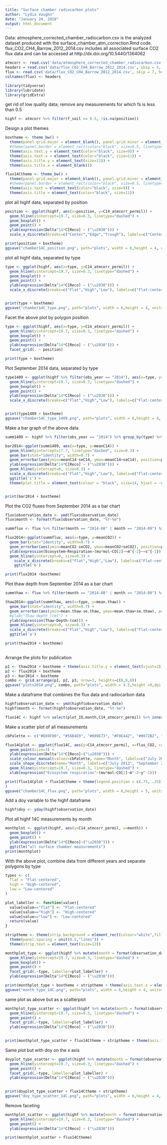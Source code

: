 ```yaml
---
title: "Surface chamber radiocarbon plots"
author: "Lydia Vaughn"
date: "January 24, 2018"
output: html_document
---
```


Data: atmosphere_corrected_chamber_radiocarbon.csv is the analyzed dataset produced with the surface_chamber_atm_correction.Rmd code. flux_CO2_CH4_Barrow_2012_2014.csv includes all associated surface CO2 flux data and can be accessed at http://dx.doi.org/10.5440/1364062
```r
atmcorr <- read.csv('data/atmosphere_corrected_chamber_radiocarbon.csv', header = T, sep = ',', stringsAsFactors = F)
headers = read.csv('data/flux_CO2_CH4_Barrow_2012_2014.csv', skip = 5, header = F, nrows = 1, as.is = T)
flux <- read.csv('data/flux_CO2_CH4_Barrow_2012_2014.csv', skip = 7, header = F, sep = ',', stringsAsFactors = F)
colnames(flux) <- headers
```

```r
library(tidyverse)
library(lubridate)
library(gridExtra)
```

get rid of low quality data; remove any measurements for which fs is less than 0.5
```r
highf <- atmcorr %>% filter(f_soil >= 0.5, !is.na(position))
```

Design a plot themes
```r
boxtheme <- theme_bw() + 
  theme(panel.grid.major = element_blank(), panel.grid.minor = element_blank(), panel.background = element_blank()) +
  #theme(panel.border = element_rect(color="black", size=0.5, linetype="solid")) +
  theme(axis.text.y = element_text(color="black", size=9)) +
  theme(axis.text.x = element_text(color="black", size=11)) +
  theme(axis.title.y = element_text(size=11)) +
  theme(axis.title.x = element_blank()) 

flux14Ctheme <- theme_bw() + 
  theme(panel.grid.major = element_blank(), panel.grid.minor = element_blank(), panel.background = element_blank()) +
  #theme(panel.border = element_rect(color="black", size=0.5, linetype="solid")) +
  theme(axis.text = element_text(color="black", size=9)) +
  theme(axis.title = element_text(color="black", size=11)) 

```

plot all highf data, separated by position
```r
position <- ggplot(highf, aes(x=position, y=C14_atmcorr_permil)) +
  geom_hline(yintercept=19.7, size=0.3, linetype="dashed") +
  geom_boxplot() +
  geom_point() +
  ylab(expression(Delta^14*C[Reco] ~ ("\u2030"))) +
  scale_x_discrete(breaks=c("Center","Edge","Trough"), labels=c("Center","Rim","Trough")) 

print(position + boxtheme)
ggsave("chamber14C_position.png", path="plots", width = 6,height = 4, units="in", dpi = 300)
```

plot all highf data, separated by type
```r
type <- ggplot(highf, aes(x=type, y=C14_atmcorr_permil)) +
  geom_hline(yintercept=19.7, size=0.3, linetype="dashed") +
  geom_boxplot() +
  geom_point() +
  ylab(expression(Delta^14*C[Reco] ~ ("\u2030"))) +
  scale_x_discrete(breaks=c("Flat","High","Low"), labels=c("Flat-centered","High-centered","Low-centered")) 


print(type + boxtheme)
ggsave("chamber14C_type.png", path="plots", width = 6,height = 4, units="in", dpi = 300)
```

Facet the above plot by polygon position
```r
type <- ggplot(highf, aes(x=type, y=C14_atmcorr_permil)) +
  geom_hline(yintercept=19.7, size=0.3, linetype="dashed") +
  geom_boxplot() +
  geom_point() +
  ylab(expression(Delta^14*C[Reco] ~ ("\u2030"))) +
  facet_grid(. ~ position)

print(type + boxtheme)
```

Plot September 2014 data, separated by type
```r
type1409 <- ggplot(highf %>% filter(obs_year == "2014"), aes(x=type, y=C14_atmcorr_permil)) +
  geom_hline(yintercept=19.7, size=0.3, linetype="dashed") +
  geom_boxplot() +
  geom_point() +
  ylab(expression(Delta^14*C[Reco] ~ ("\u2030"))) +
  scale_x_discrete(breaks=c("Flat","High","Low"), labels=c("Flat-centered","High-centered","Low-centered")) 


print(type1409 + boxtheme)
ggsave("chamber14C_type_1409.png", path="plots", width = 6,height = 4, units="in", dpi = 300)
```

Make a bar graph of the above data
```r
summ1409 <- highf %>% filter(obs_year == "2014") %>% group_by(type) %>% summarize(meanC14 = mean(C14_atmcorr_permil), sdC14 = sd(C14_atmcorr_permil), nC14 = length(C14_atmcorr_permil)) %>% mutate(seC14 = sdC14/nC14^0.5)

bar2014<-ggplot(summ1409, aes(x=type, y=meanC14)) +
  geom_hline(yintercept=17.7, linetype="dashed", size=0.3) +
  geom_bar(stat="identity", width=0.7) +
  geom_errorbar(aes(ymin=meanC14-seC14, ymax=meanC14+seC14), position=position_dodge(), width=0.2, size=0.4) +
  ylab(expression(Delta^14*C[Reco] ~ ("\u2030"))) +
  geom_hline(yintercept=0, size=0.3) +
  scale_x_discrete(breaks=c("Flat","High","Low"), labels=c("Flat-centered","High-centered","Low-centered"))  +
  ggtitle('c') +
  theme(plot.title = element_text(colour = "black", size=14, hjust = -0.1)) 


print(bar2014 + boxtheme) 
```

Plot the CO2 fluxes from September 2014 as a bar chart
```r
flux$observation_date <- ymd(flux$observation_date)
flux$month <- format(flux$observation_date, "%Y-%m")

summflux <- flux %>% filter(month == "2014-08" | month == "2014-09") %>% group_by(type) %>% summarize(meanCO2 = mean(flux_CO2), sdCO2 = sd(flux_CO2), nCO2 = length(flux_CO2)) %>% mutate(seCO2 = sdCO2/nCO2^0.5)

flux2014<-ggplot(summflux, aes(x=type, y=meanCO2)) +
  geom_bar(stat="identity", width=0.7) +
  geom_errorbar(aes(ymin=meanCO2-seCO2, ymax=meanCO2+seCO2), position=position_dodge(), width=0.2, size=0.4) +
  ylab(expression(Ecosystem~Respiration~(mu*mol~CO[2]~~m^{-2}~~s^{-1}))) +
  geom_hline(yintercept=0, size=0.3) +
    scale_x_discrete(breaks=c("Flat","High","Low"), labels=c("Flat-centered","High-centered","Low-centered"))  +
    ggtitle('b') 

print(flux2014 +boxtheme) 
```

Plot thaw depth from September 2014 as a bar chart
```r
summthaw <- flux %>% filter(month == "2014-08" | month == "2014-09") %>% group_by(type) %>% summarize(mean.thaw = mean(thaw_depth), sd.thaw = sd(thaw_depth), n.thaw = length(thaw_depth)) %>% mutate(se.thaw = sd.thaw/n.thaw^0.5)

thaw2014<-ggplot(summthaw, aes(x=type, y=mean.thaw)) +
  geom_bar(stat="identity", width=0.7) +
  geom_errorbar(aes(ymin=mean.thaw-se.thaw, ymax=mean.thaw+se.thaw), position=position_dodge(), width=0.2, size=0.4) +
  #ylab("Thaw depth (cm)") +
  ylab(expression(Thaw~Depth~(cm))) +
  geom_hline(yintercept=0, size=0.3) +
  scale_x_discrete(breaks=c("Flat","High","Low"), labels=c("Flat-centered","High-centered","Low-centered"))  +
  ggtitle('a') 

print(thaw2014 + boxtheme) 
 
```

Arrange the plots for publication
```r
p1 <- thaw2014 + boxtheme + theme(axis.title.y = element_text(vjust=2)) + theme(plot.margin = unit(c(3, 2, 3, 3), "mm"))
p2 <- flux2014 + boxtheme 
p3 <- bar2014 + boxtheme
combo <- grid.arrange(p1, p2, p3, nrow=3, heights=c(8,8,8))
ggsave("plots2014.png", combo, path="plots", width = 4.5,height =9,dpi = 300)
```

Make a dataframe that combines the flux data and radiocarbon data
```r
highf$observation_date <- ymd(highf$observation_date)
highf$month <- format(highf$observation_date, "%Y-%m")

flux14C <- highf %>% select(plot_ID,month,C14_atmcorr_permil) %>% inner_join(flux %>% filter(chamber_type == "opaque") %>% mutate(month = ifelse(month == "2014-08", "2014-09", month)) %>%  select(plot_ID,month,flux_CO2))
```

Make a scatter plot of all measurements
```r
cbPalette <- c("#E69F00", "#56B4E9", "#009E73", "#F0E442", "#0072B2", "#D55E00", "#CC79A7")

flux14Cplot <- ggplot(flux14C, aes(y=C14_atmcorr_permil, x=flux_CO2, colour=month, shape=month)) +
  geom_point(size=3) +
  ylab(expression(Delta^14*C[Reco]~("\u2030"))) +
  scale_colour_manual(values=cbPalette, name="Month", labels=c("July 2013", "September 2013", "September 2014")) +
  scale_shape_discrete(name="Month", labels=c("July 2013", "September 2013", "September 2014")) +
  geom_hline(yintercept=19.7, size=0.3, linetype="dashed") +
  xlab(expression("Ecosystem respiration"~(mu*mol~CO[2]~m^-2~y^-1))) 

print(flux14Cplot + flux14Ctheme + theme(legend.position = c(.75, .25)) 
)
ggsave("chamber14C_flux.png", path="plots", width = 6,height = 5, units="in", dpi = 300)
```

Add a doy variable to the highf dataframe
```r
highf$doy <- yday(highf$observation_date)
```

Plot all highf 14C measurements by month
```r
monthplot <- ggplot(highf, aes(y=C14_atmcorr_permil, x=month)) +
  geom_boxplot() +
  geom_point() +
  ylab(expression(Delta^14*C[Reco]~("\u2030"))) +
  ggtitle("all surface chamber measurements")
print(monthplot)
```

With the above plot, combine data from different years and separate polygons by type
```r
types <- c(
  flat = "Flat-centered",
  high = "High-centered",
  low = "Low-centered"
)

plot_labeller <- function(value){
  value[value=="flat"] <- "Flat-centered"
  value[value=="high"] <- "High-centered"
  value[value=="low"] <- "Low-centered"
  return(value)
}

striptheme <- theme(strip.background = element_rect(colour="white",fill="white")) +
  theme(panel.spacing = unit(0.5,"lines")) +
  theme(strip.text = element_text(size=12))

monthplot_type <- ggplot(highf %>% mutate(month = format(observation_date, "%B"), month = ordered(month, levels = c("July","August","September","October"))), aes(y=C14_atmcorr_permil, x=month)) +
  geom_hline(yintercept=19.7, size=0.3, linetype="dashed") +
  geom_boxplot() +
  geom_point() +
  facet_grid(.~type, labeller=plot_labeller) +
  ylab(expression(Delta^14*C[Reco] ~ ("\u2030"))) 

print(monthplot_type + boxtheme + striptheme + theme(axis.text.x = element_text(angle=90,vjust=0.5)))
ggsave("month_type_14C.png", path="plots", width = 6,height = 4, units="in", dpi = 300)
```


same plot as above but as a scatterplot
```r
monthplot_type_scatter <- ggplot(highf %>% mutate(month = format(observation_date, "%B"), month = ordered(month, levels = c("July","August","September","October"))), aes(y=C14_atmcorr_permil, x=month)) +
  geom_hline(yintercept=19.7, size=0.3, linetype="dashed") +
  geom_point() +
  facet_grid(.~type, labeller=plot_labeller) +
  ylab(expression(Delta^14*C[Reco] ~ ("\u2030"))) 
  

print(monthplot_type_scatter + flux14Ctheme + striptheme + theme(axis.text.x = element_text(angle=90, size=10, color="black", vjust=0.5)))
```

Same plot but with doy on the x axis
```r
doyplot_type_scatter <- ggplot(highf %>% mutate(month = format(observation_date, "%B"), month = ordered(month, levels = c("July","August","September","October"))), aes(y=C14_atmcorr_permil, x=doy)) +
  geom_hline(yintercept=19.7, size=0.3, linetype="dashed") +
  geom_point() +
  facet_grid(.~type, labeller=plot_labeller) +
  ylab(expression(Delta^14*C[Reco] ~ ("\u2030"))) 
  

print(doyplot_type_scatter + flux14Ctheme + striptheme)
ggsave("doy_type_scatter_14C.png", path="plots", width = 6,height = 4, units="in", dpi = 300)
```

Remove faceting
```r
monthplot_scatter <- ggplot(highf %>% mutate(month = format(observation_date, "%B"), month = ordered(month, levels = c("July","August","September","October"))), aes(y=C14_atmcorr_permil, x=doy)) +
  geom_hline(yintercept=19.7, size=0.3, linetype="dashed") +
  geom_point() +
  ylab(expression(Delta^14*C[Reco] ~ ("\u2030"))) 

print(monthplot_scatter + flux14Ctheme)
```